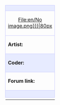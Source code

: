 {| align="left" style="width:33%; font-size:90%; margin:0px; margin-top:5px;" cellpadding="2"
| colspan="2" style="background-color:#e7ebff; border: 1px solid #c7c8fe; text-align: center; font-size:12px" |'''{{{title}}}'''
|- style="background-color:#e7ebff;"
| style="border: 1px solid #c7c8fe; text-align: center; width:80px; height:80px;"|[[{{{image|File:en/No image.png}}}|80px]]
|
{| style="float:right;"
| rowspan="5" style="border: 1px solid #c7c8fe; font-size:20px; font-weight:bold; vertical-align:middle; padding-left:1em;"|<!--
                                                       --><span class="plainlinks">[{{{file}}} Download]</span>
|org
|{{#ifeq:{{{org|}}}|yes|{{en/Check|yes}}|{{en/Check|no}}}}
|-
|ogfx
|{{#ifeq:{{{ogfx|}}}|yes|{{en/Check|yes}}|{{en/Check|no}}}}
|-
|z0 
|{{#ifeq:{{{z0|}}}|yes|{{en/Check|yes}}|{{en/Check|no}}}}
|-
|z2
|{{#ifeq:{{{z2|}}}|yes|{{en/Check|yes}}|{{en/Check|no}}}}
|-
|Updated
|{{{updated}}}
|}
|- style="background-color:#e7ebff;"
| style="border: 1px solid #c7c8fe; width:60px"|'''Artist:'''
| style="border: 1px solid #c7c8fe;"|{{{artist|}}}
|- style="background-color:#e7ebff;"
| style="background-color:#e7ebff; border: 1px solid #c7c8fe;"|'''Coder:'''
| style="background-color:#e7ebff; border: 1px solid #c7c8fe;"|{{{coder|}}}
|- style="background-color:transparent;"
| style="border: 1px solid #c7c8fe;"|'''Forum link:'''
| style="border: 1px solid #c7c8fe;"|{{{link|}}}
|-
| colspan="2" style="background-color:#e7ebff; border: 1px solid #c7c8fe;"|{{{notes|Description:}}}
|-
|}